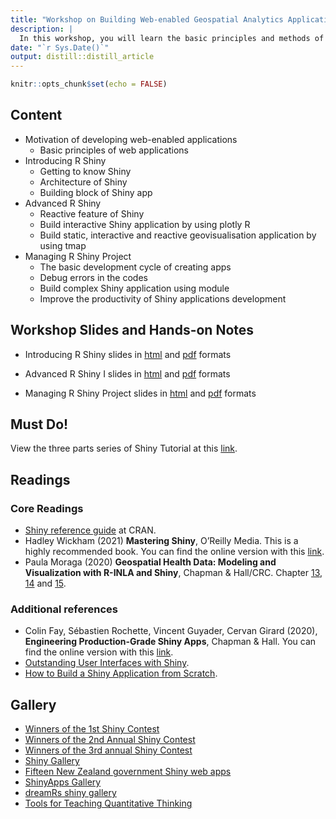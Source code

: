 ```yaml
---
title: "Workshop on Building Web-enabled Geospatial Analytics Applications with R Shiny"
description: |
  In this workshop, you will learn the basic principles and methods of R Shiny.
date: "`r Sys.Date()`"
output: distill::distill_article
---
```


```r
knitr::opts_chunk$set(echo = FALSE)
```

## Content

+ Motivation of developing web-enabled applications
    + Basic principles of web applications
+ Introducing R Shiny
    + Getting to know Shiny
    + Architecture of Shiny
    + Building block of Shiny app
+ Advanced R Shiny 
    + Reactive feature of Shiny
    + Build interactive Shiny application by using plotly R
    + Build static, interactive and reactive geovisualisation application by using tmap
+ Managing R Shiny Project
    + The basic development cycle of creating apps
    + Debug errors in the codes 
    + Build complex Shiny application using module
    + Improve the productivity of Shiny applications development

## Workshop Slides and Hands-on Notes 

+ Introducing R Shiny slides in [html](../workshop/Shiny1/Shiny1.html) and [pdf](../workshop/Shiny1/Shiny1.pdf) formats

+ Advanced R Shiny I slides in [html](../workshop/Shiny2/Shiny2.html) and [pdf](../workshop/Shiny2/Shiny2.pdf) formats

+ Managing R Shiny Project slides in [html](../workshop/Shiny3/Shiny3.html) and [pdf](../workshop/Shiny3/Shiny3.pdf) formats

## Must Do!

View the three parts series of Shiny Tutorial at this [link](https://shiny.rstudio.com/tutorial/). 

## Readings
### Core Readings

* [Shiny reference guide](https://cran.r-project.org/web/packages/shiny/shiny.pdf) at CRAN.
* Hadley Wickham (2021) **Mastering Shiny**,  O’Reilly Media.  This is a highly recommended book.  You can find the online version with this [link](https://mastering-shiny.org/index.html).
* Paula Moraga (2020) **Geospatial Health Data: Modeling and Visualization with R-INLA and Shiny**, Chapman & Hall/CRC.   Chapter [13](https://www.paulamoraga.com/book-geospatial/sec-shiny.html), [14](https://www.paulamoraga.com/book-geospatial/sec-dashboardswithshiny.html) and [15](https://www.paulamoraga.com/book-geospatial/sec-shinyexample.html).  


### Additional references

* Colin Fay, Sébastien Rochette, Vincent Guyader, Cervan Girard (2020), **Engineering Production-Grade Shiny Apps**, Chapman & Hall.  You can find the online version with this [link](https://engineering-shiny.org/).
* [Outstanding User Interfaces with Shiny](https://unleash-shiny.rinterface.com/index.html).
* [How to Build a Shiny Application from Scratch](https://bookdown.org/hadrien/how_to_build_a_shiny_app_from_scratch/).

## Gallery

* [Winners of the 1st Shiny Contest](https://blog.rstudio.com/2019/04/05/first-shiny-contest-winners/)
* [Winners of the 2nd Annual Shiny Contest](https://blog.rstudio.com/2020/07/13/winners-of-the-2nd-shiny-contest/)
* [Winners of the 3rd annual Shiny Contest](https://blog.rstudio.com/2021/06/24/winners-of-the-3rd-annual-shiny-contest/)
* [Shiny Gallery](https://shiny.rstudio.com/gallery/)
* [Fifteen New Zealand government Shiny web apps](http://freerangestats.info/blog/2018/05/13/nz-govt-shinyapps)
* [ShinyApps Gallery](https://shinyapps-recent.appspot.com/recent.html)
* [dreamRs shiny gallery](http://shinyapps.dreamrs.fr/)
* [Tools for Teaching Quantitative Thinking](https://r.tquant.eu/)




